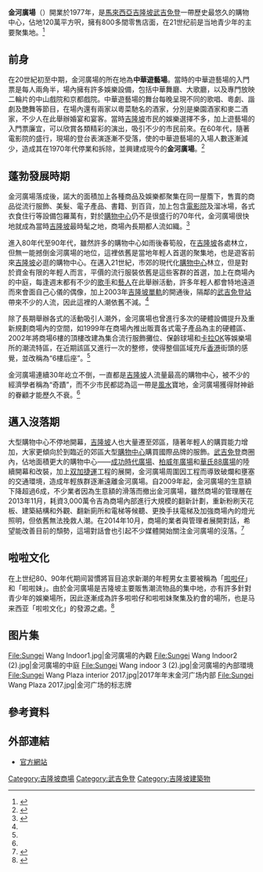 {{non-free|time=2018-01-07T13:09:28+00:00}}
{{copyedit|time=2018-01-07T07:01:24+00:00}}
{{infobox shopping mall |
  | shopping_mall_name = 金河廣場<br>Sungei Wang Plaza
  | image = Sungei Wang Plaza.jpg
  | caption = 
  | location = {{MYS}}[[吉隆坡|吉隆坡]][[武吉免登|武吉免登]]
  | opening_date = 1977
  | manager = 金河广场管理层
  | developer = 金河广场私人有限公司
  | major_private_lots_owner = [[凱德集團|凱德集團]]
  | number_of_stores = 约800间
  | number_of_anchors = 1（[[百盛|百盛]]）
  | floor_area = 約 {{convert|1200000|sqft|m2}}
  | floors = 購物區域：7 , 停車場：3 
| mapframe-zoom = 16
}}
'''金河廣場'''（{{lang-en|Sungei Wang Plaza}}）開業於1977年，是[[馬來西亞|馬來西亞]][[吉隆坡|吉隆坡]][[武吉免登|武吉免登]]一帶歷史最悠久的購物中心，佔地120萬平方呎，擁有800多間零售店面，在21世纪前是当地青少年的主要聚集地。<ref>{{cite web|url=http://www.mytravel.com.my/map/goldentriangle-map/sungei-wang|title=金河廣場|first=Isaac|last=Kuit|publisher=|accessdate=2014-11-10|archive-date=2019-07-01|archive-url=https://web.archive.org/web/20190701063406/http://www.mytravel.com.my/map/goldentriangle-map/sungei-wang|dead-url=no}}</ref>

==前身==
在20世紀初至中期，金河廣場的所在地為'''中華遊藝場'''。當時的中華遊藝場的入門票是每人兩角半，場內擁有許多娛樂設備，包括中華舞廳、大歌廳，以及專門放映二輪片的中山戲院和京都戲院。中華遊藝場的舞台每晚呈現不同的歌唱、粵劇、諧劇及艷舞等節目，在場內還有兩家以粵菜馳名的酒家，分別是樂園酒家和麥二酒家，不少人在此舉辦婚宴和宴客。當時[[吉隆坡|吉隆坡]]市民的娛樂選擇不多，加上遊藝場的入門票廉宜，可以欣賞各類精彩的演出，吸引不少的市民前來。在60年代，隨著電影院的盛行，現場的登台表演逐漸不受落，使的中華遊藝場的入場人數逐漸減少，造成其在1970年代停業和拆除，並興建成現今的'''金河廣場'''。<ref>{{cite web|url=http://www.sgwritings.com/bbs/archiver/?tid-51535.html|title=新加坡华文论坛 大马粤剧浮沉录（一）(页 1) - 南洋古今 -  随笔南洋网 - powered by Discuz! Archiver|website=www.sgwritings.com|accessdate=2014-11-10|archive-date=2019-07-01|archive-url=https://web.archive.org/web/20190701063402/http://www.sgwritings.com/bbs/archiver/?tid-51535.html|dead-url=no}}</ref>

==蓬勃發展時期==
金河廣場落成後，諾大的面積加上各種商品及娛樂都聚集在同一屋簷下，售賣的商品從流行服飾、美髮、電子產品、書籍、到百貨，加上包含[[電影院|電影院]]及溜冰場，各式衣食住行等設備包羅萬有，對於[[購物中心|購物中心]]仍不是很盛行的70年代，金河廣場很快地就成為當時[[吉隆坡|吉隆坡]]最時髦之地，商場內長期都人流如織。<ref name="sinchew.com.my">{{cite news|url=http://www.sinchew.com.my/node/1028881|title=金三角洗牌：“没有来过，不算到过吉隆坡……”．金河神话下金蛋30年|date=2015-04-02|publisher=[[星洲网|星洲网]]|accessdate=2018-01-07|archive-date=2018-01-08|archive-url=https://web.archive.org/web/20180108174824/http://www.sinchew.com.my/node/1028881|dead-url=no}}</ref>

進入80年代至90年代，雖然許多的購物中心如雨後春筍般，在[[吉隆坡|吉隆坡]]各處林立，但無一能撼倒金河廣場的地位，這裡依舊是當地年輕人首選的聚集地，也是遊客前來[[吉隆坡|吉隆坡]]必逛的購物中心。在邁入21世紀，市郊的現代化[[購物中心|購物中心]]林立，但是對於資金有限的年輕人而言，平價的流行服裝依舊是這些客群的首選，加上在商場內的中庭，每逢週末都有不少的[[歌手|歌手]]和[[藝人|藝人]]在此舉辦活動，許多年輕人都會特地遠道而來會面自己心儀的偶像，加上2003年[[吉隆坡單軌|吉隆坡單軌]]的開通後，隔鄰的[[武吉免登站|武吉免登站]]帶來不少的人流，因此這裡的人潮依舊不減。<ref name="sinchew.com.my"/>

除了長期舉辦各式的活動吸引人潮外，金河廣場也曾進行多次的硬體設備提升及重新規劃商場內的空間，如1999年在商場內推出販賣各式電子產品為主的硬體區、2002年將商場6樓的頂樓改建為集合流行服飾攤位、保齡球場和[[卡拉OK|卡拉OK]]等娛樂場所的潮流特區，在近期該區又進行一次的整修，使得整個區域充斥[[香港|香港]]街頭的感覺，並改稱為“6樓后座”。<ref name="sinchew.com.my"/>

金河廣場連續30年屹立不倒，一直都是[[吉隆坡|吉隆坡]]人流量最高的購物中心，被不少的經濟學者稱為“奇蹟”，而不少市民都認為這一帶是[[風水|風水]]寶地，金河廣場獲得財神爺的眷顧才能歷久不衰。<ref name="sinchew.com.my"/>

==邁入沒落期==
大型購物中心不停地開幕，[[吉隆坡|吉隆坡]]人也大量遷至郊區，隨著年輕人的購買能力增加，大家更傾向於到臨近的郊區大型[[購物中心|購物中心]]購買國際品牌的服飾。[[武吉免登|武吉免登]]商圈內，佔地面積更大的購物中心——[[成功時代廣場|成功時代廣場]]、[[柏威年廣場|柏威年廣場]]和[[華氏88廣場|華氏88廣場]]的陸續開幕和改裝，加上[[双加捷運|双加捷運]]工程的展開，金河廣場周圍因工程而導致破爛和壅塞的交通環境，造成年輕族群逐漸遠離金河廣場。自2009年起，金河廣場的生意額下降超過6成，不少業者因為生意額的滑落而撤出金河廣場，雖然商場的管理層在2013年11月，耗資3,000萬令吉為商場內部進行大規模的翻新計劃，重新粉刷天花板、建築結構和外觀、翻新廁所和電梯等候聽、更換手扶電梯及加強商場內的燈光照明，但依舊無法挽救人潮。在2014年10月，商場的業者與管理者展開對話，希望能改善目前的頹勢，這場對話會也引起不少媒體開始關注金河廣場的沒落。<ref>{{cite news|url=http://www.sinchew.com.my/node/1029130|title=金三角洗牌：强敌环伺．力挽狂澜．金河金尽河干 ？|date=2015-04-03|publisher=[[星洲网|星洲网]]|accessdate=2018-01-07|archive-date=2018-01-08|archive-url=https://web.archive.org/web/20180108174836/http://www.sinchew.com.my/node/1029130|dead-url=no}}</ref>

==啦啦文化==
在上世纪80、90年代期间習慣將盲目追求新潮的年輕男女主要被稱為「[[啦啦仔|啦啦仔]]」和「啦啦妹」。由於金河廣場是吉隆坡主要販售潮流物品的集中地，亦有許多針對青少年的娛樂場所，因此逐漸成為許多啦啦仔和啦啦妹聚集及約會的場所，也是马来西亚「啦啦文化」的發源之處。<ref>{{cite news|url=http://www.sinchew.com.my/node/1620699|title=金河广场过去与现在（二）·70~90年代·啦啦文化朝圣地|date=2017-03-08|publisher=[[星洲网|星洲网]]|accessdate=2018-01-07|archive-date=2018-10-09|archive-url=https://web.archive.org/web/20181009143408/http://www.sinchew.com.my/node/1620699|dead-url=no}}</ref>

==图片集==
<gallery mode="packed-hover" heights="200px">
File:Sungei Wang Indoor1.jpg|金河廣場的內觀
File:Sungei Wang Indoor2 (2).jpg|金河廣場的中庭
File:Sungei Wang indoor 3 (2).jpg|金河廣場的內部環境
File:Sungei Wang Plaza interior 2017.jpg|2017年年末金河广场内部
File:Sungei Wang Plaza 2017.jpg|金河广场的标志牌
</gallery>

==參考資料==
{{Portal box|马来西亚}}
{{reflist}}

==外部連結==
{{commons category|Sungei Wang Plaza}}
*[http://www.sungeiwang.com/ 官方網站] {{Wayback|url=http://www.sungeiwang.com/ |date=20190701063419 }}

{{星光大道吉隆坡城中城商圈}}

[[Category:吉隆坡商場|Category:吉隆坡商場]]
[[Category:武吉免登|Category:武吉免登]]
[[Category:吉隆坡建築物|Category:吉隆坡建築物]]